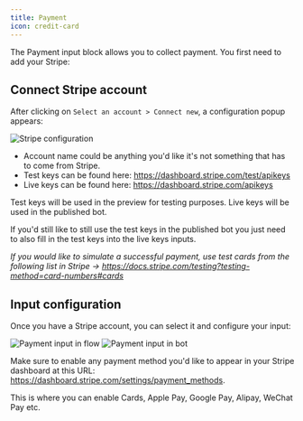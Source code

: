 ```yaml
---
title: Payment
icon: credit-card
---
```


The Payment input block allows you to collect payment. You first need to add your Stripe:

## Connect Stripe account

After clicking on `Select an account > Connect new`, a configuration popup appears:

<Frame>
  <img
    src="/images/blocks/inputs/configure-stripe.png"
    alt="Stripe configuration"
  />
</Frame>

- Account name could be anything you'd like it's not something that has to come from Stripe.
- Test keys can be found here: https://dashboard.stripe.com/test/apikeys
- Live keys can be found here: https://dashboard.stripe.com/apikeys

Test keys will be used in the preview for testing purposes. Live keys will be used in the published bot.

If you'd still like to still use the test keys in the published bot you just need to also fill in the test keys into the live keys inputs.

_If you would like to simulate a successful payment, use test cards from the following list in Stripe ->  https://docs.stripe.com/testing?testing-method=card-numbers#cards_

## Input configuration

Once you have a Stripe account, you can select it and configure your input:

<Tabs>
  <Tab title="Flow">
    <Frame>
      <img
        src="/images/blocks/inputs/payment-flow.png"
        alt="Payment input in flow"
        className="rounded-lg"
      />
    </Frame>
  </Tab>
  <Tab title="Bot">
    <Frame>
      <img
        src="/images/blocks/inputs/payment-bot.png"
        alt="Payment input in bot"
        className="rounded-lg"
      />
    </Frame>
  </Tab>
</Tabs>

Make sure to enable any payment method you'd like to appear in your Stripe dashboard at this URL: https://dashboard.stripe.com/settings/payment_methods.

This is where you can enable Cards, Apple Pay, Google Pay, Alipay, WeChat Pay etc.
